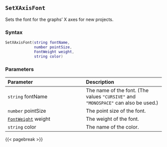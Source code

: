 ## `SetXAxisFont`

Sets the font for the graphs' X axes for new projects.

### Syntax {-}

``` .lua
SetXAxisFont(string fontName,
             number pointSize,
             FontWeight weight,
             string color)
```


### Parameters {-}

**Parameter** | **Description**
| :-- | :-- |
|`string` fontName | The name of the font. (The values `"CURSIVE"` and `"MONOSPACE"` can also be used.) | 
|`number` pointSize | The point size of the font. | 
|[`FontWeight`](#fontweight) weight | The weight of the font. | 
|`string` color | The name of the color. |


{{< pagebreak >}}